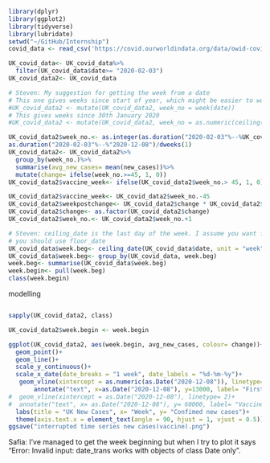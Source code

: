 ```r
library(dplyr)
library(ggplot2)
library(tidyverse)
library(lubridate)
setwd("~/GitHub/Internship")
covid_data <- read_csv('https://covid.ourworldindata.org/data/owid-covid-data.csv')
```

```r
UK_covid_data<- UK_covid_data%>%
  filter(UK_covid_data$date>= "2020-02-03")
UK_covid_data2<- UK_covid_data

# Steven: My suggestion for getting the week from a date
# This one gives weeks since start of year, which might be easier to work with in some ways
#UK_covid_data2 <- mutate(UK_covid_data2, week_no = week(date))
# This gives weeks since 30th January 2020
#UK_covid_data2 <- mutate(UK_covid_data2, week_no = as.numeric(ceiling(difftime(date, "2020-1-30", units = "weeks") ) ))

UK_covid_data2$week_no.<- as.integer(as.duration("2020-02-03"%--%UK_covid_data$date)/dweeks(1))
as.duration("2020-02-03"%--%"2020-12-08")/dweeks(1)
UK_covid_data2<- UK_covid_data2%>%
  group_by(week_no.)%>%
  summarise(avg_new_cases= mean(new_cases))%>%
  mutate(change= ifelse(week_no.>=45, 1, 0))
UK_covid_data2$vaccine_week<- ifelse(UK_covid_data2$week_no.> 45, 1, 0)

UK_covid_data2$vaccine_week<- UK_covid_data2$week_no.-45
UK_covid_data2$weekpostchange<- UK_covid_data2$change * UK_covid_data2$vaccine_week
UK_covid_data2$change<- as.factor(UK_covid_data2$change)
UK_covid_data2$week_no.<- UK_covid_data2$week_no.+1
```
```r
# Steven: ceiling_date is the last day of the week. I assume you want first day of the week, in which case
# you should use floor_date
UK_covid_data$week.beg<- ceiling_date(UK_covid_data$date, unit = "week", week_start = 1)
UK_covid_data$week.beg<- group_by(UK_covid_data, week.beg)
week.beg<- summarise(UK_covid_data$week.beg)
week.begin<- pull(week.beg)
class(week.begin)
```
modelling
```r

```


```r

sapply(UK_covid_data2, class)

UK_covid_data2$week.begin <- week.begin

ggplot(UK_covid_data2, aes(week.begin, avg_new_cases, colour= change))+
  geom_point()+
  geom_line()+
  scale_y_continuous()+
  scale_x_date(date_breaks = "1 week", date_labels = "%d-%m-%y")+
   geom_vline(xintercept = as.numeric(as.Date("2020-12-08")), linetype=2, colour = "red", lwd = 0.5) +
       annotate("text", x=as.Date("2020-12-08"), y=13000, label= "First Lockdown (26 Mar)", angle=90, hjust = -1, vjust = -0.5, colour = "red", fontface = 'bold') +
#  geom_vline(xintercept = as.Date("2020-12-08"), linetype= 2)+
#  annotate("text", x= as.Date("2020-12-08"), y= 60000, label= "Vaccine(8Dec)", angle= 90, size= 2 , colour= grey)+
  labs(title = "UK New Cases", x= "Week", y= "Confimed new cases")+
  theme(axis.text.x = element_text(angle = 90, hjust = 1, vjust = 0.5))
ggsave("interrupted time series new cases(vaccine).png")
```
Safia: I've managed to get the week beginning but when I try to plot it says "Error: Invalid input: date_trans works with objects of class Date only".


